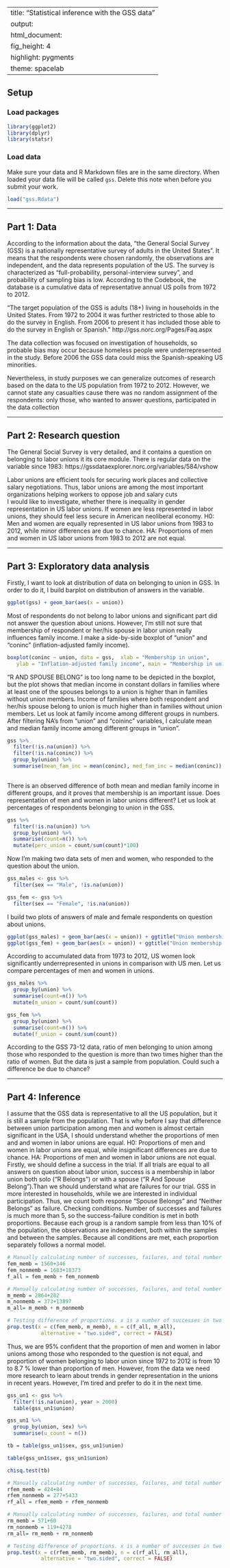 

---
title: "Statistical inference with the GSS data"
output: 
  html_document: 
    fig_height: 4
    highlight: pygments
    theme: spacelab
---

## Setup

### Load packages

```{r load-packages, message = FALSE}
library(ggplot2)
library(dplyr)
library(statsr)
```

### Load data

Make sure your data and R Markdown files are in the same directory. When loaded
your data file will be called `gss`. Delete this note when before you submit 
your work. 

```{r load-data}
load("gss.Rdata")
```



* * *

## Part 1: Data
According to the information about the data, "the General Social Survey (GSS) is a nationally representative survey of adults in the United States". It means that the respondents were chosen randomly, the observations are independent, and the data represents population of the US. The survey is characterized as "full-probability, personal-interview survey", and probability of sampling bias is low. 
According to the Codebook, the database is a cumulative data of representative annual US polls from 1972 to 2012. 


"The target population of the GSS is adults (18+) living in households in the United States. From 1972 to 2004 it was further restricted to those able to do the survey in English. From 2006 to present it has included those able to do the survey in English or Spanish."
http://gss.norc.org/Pages/Faq.aspx

The data collection was focused on investigation of households, so probable bias may occur because homeless people were underrepresented in the study. Before 2006 the GSS data could miss the Spanish-speaking US minorities.

Nevertheless, in study purposes we can generalize outcomes of research based on the data to the US population from 1972 to 2012. However, we cannot state any casualties cause there was no random assignment of the respondents: only those, who wanted to answer questions, participated in the data collection

* * *

## Part 2: Research question

The General Social Survey is very detailed, and it contains a question on belonging to labor unions it its core module.
There is regular data on the variable since 1983:
https://gssdataexplorer.norc.org/variables/584/vshow


Labor unions are efficient tools for securing work places and collective salary negotiations. Thus, labor unions are among the most important organizations helping workers to oppose job and salary cuts  
I would like to investigate, whether there is inequality in gender representation in US labor unions. If women are less represented in labor unions, they should feel less secure in American neoliberal economy.
H0: Men and women are equally represented in US labor unions from 1983 to 2012, while minor differences are due to chance.
HA: Proportions of men and women in US labor unions from 1983 to 2012 are not equal.

* * *

## Part 3: Exploratory data analysis

Firstly, I want to look at distribution of data on belonging to union in GSS. In order to do it, I build barplot on distribution of answers in the variable. 


```{r all-union-visualisation}
ggplot(gss) + geom_bar(aes(x = union))

```

Most of respondents do not belong to labor unions and significant part did not answer the question about unions.
However, I'm still not sure that membership of respondent or her/his spouse in labor union really influences family income. I make a side-by-side boxplot of "union" and "coninc" (inflation-adjusted family income).

```{r fam_inc_union}
boxplot(coninc ~ union, data = gss,  xlab = "Membership in union",
   ylab = "Inflation-adjusted family income", main = "Membership in union and family income")
```

"R AND SPOUSE BELONG" is too long name to be depicted in the boxplot, but the plot shows that median income in constant dollars in families where at least one of the spouses belongs to a union is higher than in families without union members. Income of families where both respondent and her/his spouse belong to union is much higher than in families without union members.
Let us look at family income among different groups in numbers. After filtering NA's from "union" and "coininc" variables, I calculate mean and median family income among different groups in "union".


```{r by-means}
gss %>%
  filter(!is.na(union)) %>% 
  filter(!is.na(coninc)) %>% 
  group_by(union) %>%
  summarise(mean_fam_inc = mean(coninc), med_fam_inc = median(coninc))
  
```

There is an observed difference of both mean and median family income in different groups, and it proves that membership is an important issue.
Does representation of men and women in labor unions different?
Let us look at percentages of respondents belonging to union in the GSS. 

```{r summary-union}
gss %>%
  filter(!is.na(union)) %>% 
  group_by(union) %>% 
  summarise(count=n()) %>%
  mutate(perc_union = count/sum(count)*100)
```
Now I'm making two data sets of men and women, who responded to the question about the union.

```{r males-unions}
gss_males <- gss %>%
  filter(sex == "Male", !is.na(union))
```

```{r fem-unions}
gss_fem <- gss %>%
  filter(sex == "Female", !is.na(union))
```

I build two plots of answers of male and female respondents on question about unions. 

```{r fem-males-union-visualisation}
ggplot(gss_males) + geom_bar(aes(x = union)) + ggtitle("Union membership of men")
ggplot(gss_fem) + geom_bar(aes(x = union)) + ggtitle("Union membership of women")
```

According to accumulated data from 1973 to 2012, US women look significantly underrepresented in unions in comparison with US men. Let us compare percentages of men and women in unions. 

```{r count-males-unions}
gss_males %>% 
  group_by(union) %>% 
  summarise(count=n()) %>%
  mutate(m_union = count/sum(count))
```

```{r perc-fem-unions}
gss_fem %>%
  group_by(union) %>% 
  summarise(count=n()) %>%
  mutate(f_union = count/sum(count))
```
According to the GSS 73-12 data, ratio of men belonging to union among those who responded to the question is more than two times higher than the ratio of women. But the data is just a sample from population.
Could such a difference be due to chance? 

* * *

## Part 4: Inference

I assume that the GSS data is representative to all the US population, but it is still a sample from the population. That is why before I say that difference between union participation among men and women is almost certain significant in the USA, I should understand whether the proportions of men and and women in labor unions are equal.
H0: Proportions of men and women in labor unions are equal, while insignificant differences are due to chance.
HA: Proportions of men and women in labor unions are not equal.
Firstly, we should define a success in the trial. If all trials are equal to all answers on question about labor union, success is a membership in labor union both solo ("R Belongs") or with a spouse ("R And Spouse Belong").Than we should understand what are failures for our trial. GSS in more interested in households, while we are interested in individual participation. Thus, we count both response "Spouse Belongs" and "Neither Belongs" as failure. 
Checking conditions. Number of successes and failures is much more than 5, so the success-failure condition is met in both proportions. Because each group is a random sample from less than 10% of the population, the observations are independent, both within the samples and between the samples. Because all conditions are met, each proportion separately follows a normal model.


```{r prop}
# Manually calculating number of successes, failures, and total number of trials among women
fem_memb = 1560+346
fem_nonmemb = 1683+18373
f_all = fem_memb + fem_nonmemb

# Manually calculating number of successes, failures, and total number of trials among men
m_memb = 2864+282
m_nonmemb = 373+13897
m_all= m_memb + m_nonmemb

# Testing difference of proportions. x is a number of successes in two proportions, n is a number of trials.
prop.test(x = c(fem_memb, m_memb), n = c(f_all, m_all),
           alternative = "two.sided", correct = FALSE)
```

Thus, we are 95% confident that the proportion of men and women in labor unions among those who responded to the question is not equal, and proportion of women belonging to labor union since 1972 to 2012 is from 10 to 8.7 % lower than proportion of men. However, from the data we need more research to learn about trends in gender representation in the unions in recent years. However, I'm tired and prefer to do it in the next time.



```{r ololo}
gss_un1 <- gss %>%
  filter(!is.na(union), year > 2000)
  table(gss_un1$union)
```

```{r ololo1}
gss_un1 %>%
  group_by(union, sex) %>%
  summarise(u_count = n())
```

```{r ololo2}
tb = table(gss_un1$sex, gss_un1$union)

```


```{r vis}
table(gss_un1$sex, gss_un1$union)
```



```{r ololo-chi}
chisq.test(tb)
```


```{r recent-prop}
# Manually calculating number of successes, failures, and total number of trials among women
rfem_memb = 424+84
rfem_nonmemb = 277+5433
rf_all = rfem_memb + rfem_nonmemb

# Manually calculating number of successes, failures, and total number of trials among men
rm_memb = 571+60
rm_nonmemb = 119+4278
rm_all= rm_memb + rm_nonmemb

# Testing difference of proportions. x is a number of successes in two proportions, n is a number of trials.
prop.test(x = c(rfem_memb, rm_memb), n = c(rf_all, rm_all),
           alternative = "two.sided", correct = FALSE)
```
